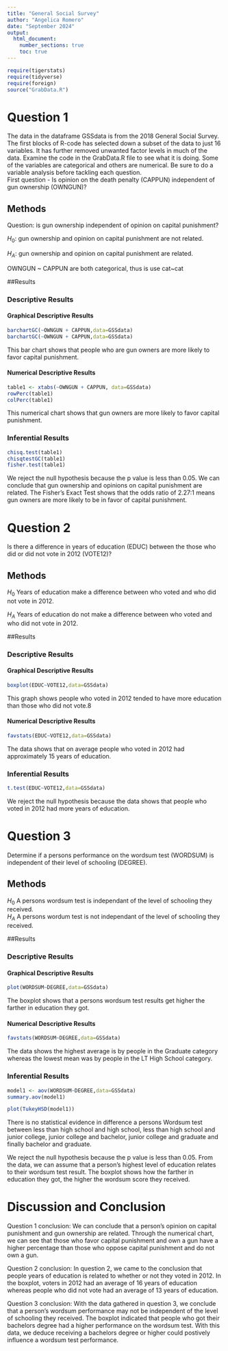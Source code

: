 ```yaml
---
title: "General Social Survey"
author: "Angelica Romero"
date: "September 2024"
output: 
  html_document:
    number_sections: true
    toc: true
---
```



```r
require(tigerstats)
require(tidyverse)
require(foreign)
source("GrabData.R")
```




#  Question 1

<!--In this section you explain what you are trying to show.  Where did the data come from?  What is the research or other question you are trying to answer?!-->

The data in the dataframe GSSdata is from the 2018 General Social Survey. The first blocks of R-code has selected down a subset of the data to just 16 variables. It has further removed unwanted factor levels in much of the data. Examine the code in the GrabData.R file to see what it is doing. Some of the variables are categorical and others are numerical. Be sure to do a variable analysis before tackling each question.  
First question - Is opinion on the death penalty (CAPPUN) independent of gun ownership (OWNGUN)?


## Methods

<!--Decide on your methods:  use "variable analysis" or other appropriate descriptors.  Make sure to choose at least one graphical method and at least one numerical method.!-->
Question: is gun ownership independent of opinion on capital punishment?

$H_0$:  gun ownership and opinion on capital punishment are not related.

$H_A$: gun ownership and opinion on capital punishment are related. 

OWNGUN ~ CAPPUN are both categorical, thus is use cat~cat

##Results

<!--Divide this section into two sub-sections:  One for your descriptive  results and one for your inferential results.!-->

### Descriptive Results

#### Graphical Descriptive Results

<!--Graphical results here.  Make sure to show your code.  Provide appropriate labels for axes, giving units if possible, and provide a good title for the graph, too.  Use the graphical results to describe the patterns if any that exist in the data as focused toward the research question!-->

```r
barchartGC(~OWNGUN + CAPPUN,data=GSSdata)
barchartGC(~OWNGUN + CAPPUN,data=GSSdata)
```

This bar chart shows that people who are gun owners are more likely to favor capital punishment. 

#### Numerical Descriptive Results

<!--Numerical results go here. Use the numerical results to describe the patterns if any that exist in the data as focused toward the research question!-->

```r
table1 <- xtabs(~OWNGUN + CAPPUN, data=GSSdata)
rowPerc(table1)
colPerc(table1)
```

This numerical chart shows that gun owners are more likely to favor capital punishment. 

### Inferential Results

<!--State hypothesis clearly.  Make sure your discussion of the inferential test covers all the aspects that the test output produces, such as test statistic, p-value etc.  Make a decision about the null hypothesis, explain the assumptions on which the selected test/procedure was based, and why the chosen procedure satisfys the assumptions and is appropriate to answer the research question!-->


```r
chisq.test(table1)
chisqtestGC(table1)
fisher.test(table1)
```

We reject the null hypothesis because the p value is less than 0.05. We can conclude that gun ownership and opinions on capital punishment are related. The Fisher's Exact Test shows that the odds ratio of 2.27:1 means gun owners are more likely to be in favor of capital punishment. 

#  Question 2

<!--In this section you explain what you are trying to show.  Where did the data come from?  What is the research or other question you are trying to answer?!-->

Is there a difference in years of education (EDUC) between the those who did or did not vote in 2012 (VOTE12)?

## Methods

<!--Decide on your methods:  use "variable analysis" or other appropriate descriptors.  Make sure to choose at least one graphical method and at least one numerical method.!-->

$H_0$ Years of education make a difference between who voted and who did not vote in 2012.

$H_A$ Years of education do not make a difference between who voted and who did not vote in 2012. 

##Results

<!--Divide this section into two sub-sections:  One for your descriptive  results and one for your inferential results.!-->

### Descriptive Results

#### Graphical Descriptive Results

```r
boxplot(EDUC~VOTE12,data=GSSdata)
```

This graph shows people who voted in 2012 tended to have more education than those who did not vote.8 


<!--Graphical results here.  Make sure to show your code.  Provide appropriate labels for axes, giving units if possible, and provide a good title for the graph, too.  Use the graphical results to describe the patterns if any that exist in the data as focused toward the research question!-->

#### Numerical Descriptive Results

<!--Numerical results go here. Use the numerical results to describe the patterns if any that exist in the data as focused toward the research question!-->

```r
favstats(EDUC~VOTE12,data=GSSdata)
```

The data shows that on average people who voted in 2012 had approximately 15 years of education. 

### Inferential Results

<!--State hypothesis clearly.  Make sure your discussion of the inferential test covers all the aspects that the test output produces, such as test statistic, p-value etc.  Make a decision about the null hypothesis, explain the assumptions on which the selected test/procedure was based, and why the chosen procedure satisfys the assumptions and is appropriate to answer the research question!-->

```r
t.test(EDUC~VOTE12,data=GSSdata)
```

We reject the null hypothesis because the data shows that people who voted in 2012 had more years of education. 

#  Question 3

<!--In this section you explain what you are trying to show.  Where did the data come from?  What is the research or other question you are trying to answer?!-->

Determine if a persons performance on the wordsum test (WORDSUM) is independent of their level of schooling (DEGREE).

## Methods

$H_0$ A persons wordsum test is independant of the level of schooling they received.        
$H_A$ A persons wordum test is not independant of the level of schooling they received. 

<!--Decide on your methods:  use "variable analysis" or other appropriate descriptors.  Make sure to choose at least one graphical method and at least one numerical method.!-->

##Results

<!--Divide this section into two sub-sections:  One for your descriptive  results and one for your inferential results.!-->

### Descriptive Results

#### Graphical Descriptive Results

<!--Graphical results here.  Make sure to show your code.  Provide appropriate labels for axes, giving units if possible, and provide a good title for the graph, too.  Use the graphical results to describe the patterns if any that exist in the data as focused toward the research question!-->

```r
plot(WORDSUM~DEGREE,data=GSSdata)
```

The boxplot shows that a persons wordsum test results get higher the farther in education they got.


#### Numerical Descriptive Results

<!--Numerical results go here. Use the numerical results to describe the patterns if any that exist in the data as focused toward the research question!-->

```r
favstats(WORDSUM~DEGREE,data=GSSdata) 
```

The data shows the highest average is by people in the Graduate category whereas the lowest mean was by people in the LT High School category.

### Inferential Results
```r
model1 <- aov(WORDSUM~DEGREE,data=GSSdata)
summary.aov(model1)
```


```r
plot(TukeyHSD(model1))
```

There is no statistical evidence in difference a persons Wordsum test between less than high school and high school, less than high school and junior college, junior college and bachelor, junior college and graduate and finally bachelor and graduate. 

<!--State hypothesis clearly.  Make sure your discussion of the inferential test covers all the aspects that the test output produces, such as test statistic, p-value etc.  Make a decision about the null hypothesis, explain the assumptions on which the selected test/procedure was based, and why the chosen procedure satisfys the assumptions and is appropriate to answer the research question!-->

We reject the null hypothesis because the p value is less than 0.05. From the data, we can assume that a person's highest level of education relates to their wordsum test result. The boxplot shows how the farther in education they got, the higher the wordsum score they received.


# Discussion and Conclusion

<!--Discussion and conclusion here.  If you found a relationship be sure to consider whether the relationship occurs because one of the variavbles causes the other, or whether they perhasps are related for some other reason.  Watch the chapter 6 videos from the GeorgeTown videos collection.!-->

Question 1 conclusion: We can conclude that a person's opinion on capital punishment and gun ownership are related. Through the numerical chart, we can see that those who favor capital punishment and own a gun have a higher percentage than those who oppose capital punishment and do not own a gun. 

Question 2 conclusion: In question 2, we came to the conclusion that people years of education is related to whether or not they voted in 2012. In the boxplot, voters in 2012 had an average of 16 years of education whereas people who did not vote had an average of 13 years of education.  

Question 3 conclusion: With the data gathered in question 3, we conclude that a person's wordsum performance may not be independent of the level of schooling they received. The boxplot indicated that people who got their bachelors degree had a higher performance on the wordsum test. With this data, we deduce receiving a bachelors degree or higher could postively influence a wordsum test performance. 
